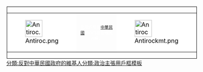 <div style="float:left; border:solid 1px #000; margin:1px; ">
{|cellspacing="0" style="width:240px; height:45px; background:#003399;"
|style="width:45px; color:#000; background:#fff;"|[[File:Antiroc.png|45px]]
|style="font-size:8pt; padding:4pt; color:#fff; text-align:center;"|此用戶反對[[中華民國]](ROC)在台殖民政權。
|style="width:45px; color:#000; background:#fff;"|[[File:Antirockmt.png|45px]]
|}</div><includeonly>[[分類:反對中華民國政府的維基人]]</includeonly><noinclude>[[分類:政治主張用戶框模板]]</noinclude>